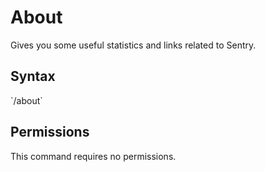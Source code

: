 # About

Gives you some useful statistics and links related to Sentry.

## Syntax


<Callout type="info" emoji="ℹ️">
  `/about`
</Callout>

## Permissions

This command requires no permissions.